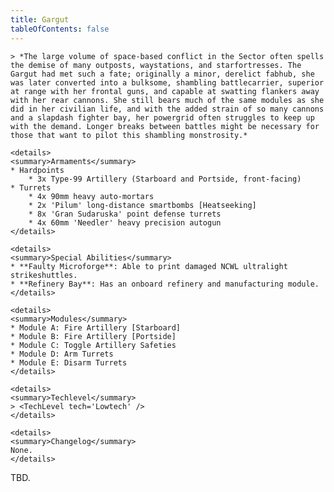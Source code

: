 ```yaml
---
title: Gargut
tableOfContents: false
---
```


<Tabs>

  <TabItem label="Info" icon="information">

    > *The large volume of space-based conflict in the Sector often spells the demise of many outposts, waystations, and starfortresses. The Gargut had met such a fate; originally a minor, derelict fabhub, she was later converted into a bulksome, shambling battlecarrier, superior at range with her frontal guns, and capable at swatting flankers away with her rear cannons. She still bears much of the same modules as she did in her civilian life, and with the added strain of so many cannons and a slapdash fighter bay, her powergrid often struggles to keep up with the demand. Longer breaks between battles might be necessary for those that want to pilot this shambling monstrosity.*

    <details>
    <summary>Armaments</summary>
    * Hardpoints 
        * 3x Type-99 Artillery (Starboard and Portside, front-facing) 
    * Turrets 
        * 4x 90mm heavy auto-mortars 
        * 2x 'Pilum' long-distance smartbombs [Heatseeking] 
        * 8x 'Gran Sudaruska' point defense turrets 
        * 4x 60mm 'Needler' heavy precision autogun
    </details>

    <details>
    <summary>Special Abilities</summary>
    * **Faulty Microforge**: Able to print damaged NCWL ultralight strikeshuttles. 
    * **Refinery Bay**: Has an onboard refinery and manufacturing module.
    </details>

    <details>
    <summary>Modules</summary>
    * Module A: Fire Artillery [Starboard] 
    * Module B: Fire Artillery [Portside] 
    * Module C: Toggle Artillery Safeties 
    * Module D: Arm Turrets 
    * Module E: Disarm Turrets
    </details>

    <details>
    <summary>Techlevel</summary>
    > <TechLevel tech='Lowtech' />
    </details>

    <details>
    <summary>Changelog</summary>
    None.
    </details>

  </TabItem>

  <TabItem label="Guide" icon="open-book">
    TBD.
  </TabItem>

</Tabs>